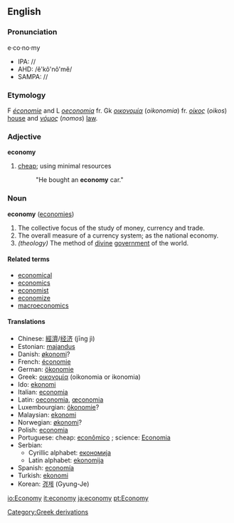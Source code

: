 {{Wikipedia}}
==English==

===Pronunciation===
e·co·no·my
*IPA: //
*AHD: /ĕ'kô'nô'mĕ/
*SAMPA: //

===Etymology===
F ''[[économie]]'' and L ''[[oeconomia]]'' fr. Gk ''[[οικονομία]]'' (''oikonomia'') fr. ''[[οίκος]]'' (''oikos'') [[house]] and ''[[νόμος]]'' (''nomos'') [[law]]. 

===Adjective===
'''economy'''
#[[cheap]]; using minimal resources
#:"He bought an '''economy''' car."

===Noun===
'''economy'''  ([[economies]])
#The collective focus of the study of money, currency and trade.
#The overall measure of a currency system; as the national economy.
#''(theology)'' The method of [[divine]] [[government]] of the world.

====Related terms====
*[[economical]]
*[[economics]]
*[[economist]]
*[[economize]]
*[[macroeconomics]]

====Translations====
*Chinese: [[經濟]]/[[经济]] (jīng jì)
*Estonian: [[majandus]]
*Danish: [[økonomi]]?
*French: [[économie]] {{f}}
*German: [[ökonomie]] {{f}}
*Greek: [[οικονομία]] (oikonomia or ikonomia) {{f}}
*Ido: [[ekonomi]]
*Italian: [[economia]] {{f}}
*Latin: [[oeconomia]], [[œconomia]] {{f}}
*Luxembourgian: [[ökonomie]]?
*Malaysian: [[ekonomi]]
*Norwegian: [[økonomi]]? {{f}}
*Polish: [[economia]] {{f}}
*Portuguese: cheap: [[econômico]] {{m}}; science: [[Economia]] {{f}}
*Serbian:
**Cyrillic alphabet: [[економија]] {{f}}
**Latin alphabet: [[ekonomija]] {{f}}
*Spanish: [[economía]] {{f}}<!--*Swedish: [[ökonomi]]-->
*Turkish: [[ekonomi]]
*Korean: [[경제]] (Gyung-Je)

[[Category:Greek derivations]]

[[io:Economy]]
[[it:economy]]
[[ja:economy]]
[[pt:Economy]]